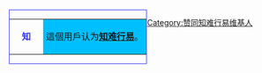 <references /><div style="float: left; border:solid #3333FF 1px; margin: 1px;">
{| cellspacing="0" style="width: 238px;"
| style="width: 45px; height: 45px; text-align: center; font-size: {{{5|{{{id-s|14}}}}}}pt; color: #3333FF;" | '''知'''
| style="font-size: {{{info-s|10}}}pt;background:#00bfff;padding: 4pt; line-height: 1.25em; color: #FF;" | 這個用戶认为'''[[知行合一|知难行易]]'''。
|}</div>

[[Category:赞同知难行易维基人]]